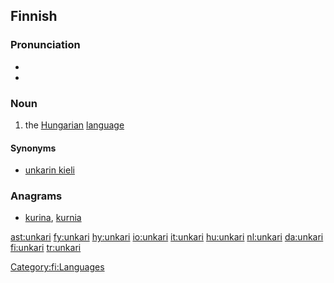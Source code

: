 {{also|Unkari}}
==Finnish==
{{wikipedia|lang=fi|unkarin kieli}}

===Pronunciation===
* {{hyphenation|un|ka|ri}}
* {{IPA|/ˈuŋkɑri/|lang=fi}}

===Noun===
{{fi-noun|unkar|type=paperi}}

# the [[Hungarian]] [[language]]

====Synonyms====
* [[unkarin kieli]]

===Anagrams===
* [[kurina#Finnish|kurina]], [[kurnia#Finnish|kurnia]]

[[Category:fi:Languages]]

[[ast:unkari]]
[[fy:unkari]]
[[hy:unkari]]
[[io:unkari]]
[[it:unkari]]
[[hu:unkari]]
[[nl:unkari]]
[[da:unkari]]
[[fi:unkari]]
[[tr:unkari]]